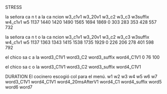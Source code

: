 STRESS

la señora ca              n     t     a        la      ca ncion
          w3_c1v1 w3_20v1 w3_c2 w3_c3 w3suffix w4_c1v1 w5
          1137    1440    1420  1490  1565     1694    1869
          0       303     283   353   428      557     732

la señora ca              n     t     o        la      ca ncion
          w3_c1v1 w3_20v1 w3_c2 w3_c3 w3suffix w4_c1v1 w5
          1137    1363    1343  1415  1538     1735    1929
          0       226     206   278   401      598     792



el chico sa         c        a            la
         word3_C1V1 word3_C2 word3_suffix word4_C1V1
         0          76                    100


el chico sa         c        o            la
         word3_C1V1 word3_C2 word3_suffix word4_C1V1


DURATION
El cocinero escogió    col                                                    para  el    menú.
w1 w2       w3         w4                                                     w5    w6    w7
            word3_C1V1 word4_C1V1 word4_20msAfterV1 word4_C1 word4_suffix     word5 word6 word7